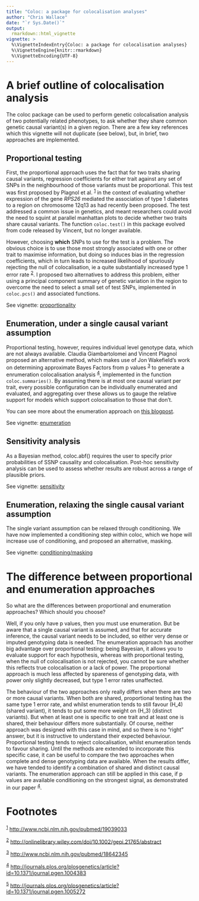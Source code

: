 ```yaml
---
title: "Coloc: a package for colocalisation analyses"
author: "Chris Wallace"
date: "`r Sys.Date()`"
output:
  rmarkdown::html_vignette
vignette: >
  %\VignetteIndexEntry{Coloc: a package for colocalisation analyses}
  %\VignetteEngine{knitr::rmarkdown}
  %\VignetteEncoding{UTF-8}
---
```

<a id="org63a948f"></a>

# A brief outline of colocalisation analysis

The coloc package can be used to perform genetic colocalisation
analysis of two potentially related phenotypes, to ask whether they
share common genetic causal variant(s) in a given region.  There are a
few key references which this vignette will not duplicate (see below),
but, in brief, two approaches are implemented.

## Proportional testing

First, the proportional approach uses the fact that for two traits
sharing causal variants, regression coefficients for either trait
against any set of SNPs in the neighbourhood of those variants must be
proportional.  This test was first proposed by Plagnol et al. <sup><a id="fnr.1" class="footref" href="#fn.1">1</a></sup>
in the context of evaluating whether expression of the gene *RPS26*
mediated the association of type 1 diabetes to a region on chromosome
12q13 as had recently been proposed.  The test addressed a common
issue in genetics, and meant researchers could avoid the need to
squint at parallel manhattan plots to decide whether two traits share
causal variants.  The function `coloc.test()` in this package evolved
from code released by Vincent, but no longer available.

However, choosing **which** SNPs to use for the test is a problem.
The obvious choice is to use those most strongly associated with one
or other trait to maximise information, but doing so induces bias in
the regression coefficients, which in turn leads to increased
likelihood of spuriously rejecting the null of colocalisation, ie
a quite substantially increased type 1 error rate <sup><a id="fnr.2" class="footref" href="#fn.2">2</a></sup>.  I proposed
two alternatives to address this problem, either using a principal
component summary of genetic variation in the region to overcome the
need to select a small set of test SNPs, implemented in `coloc.pcs()`
and associated functions. <!-- A method which uses the ideas of Bayesian model -->
<!-- averaging to average p values over SNP selections, generating -->
<!-- posterior predictive p values, implemented in `coloc.bma()`, has been removed because it depends on a package that produces errors on CRAN. -->

See vignette: [proportionality](a02_proportionality.html)

## Enumeration, under a single causal variant assumption

Proportional testing, however, requires individual level genotype
data, which are not always available.  Claudia Giambartolomei and
Vincent Plagnol proposed an alternative method, which makes use of Jon
Wakefield's work on determining approximate Bayes Factors from p
values <sup><a id="fnr.3" class="footref" href="#fn.3">3</a></sup> to
generate a enrumeration colocalisation analysis <sup><a id="fnr.4"
class="footref" href="#fn.4">4</a></sup>, implemented in the function
`coloc.summaries()`.  By assuming there is at most one causal variant
per trait, every possible configuration can be individually enumerated
and evaluated, and aggregating over these allows us to gauge the
relative support for models which support colocalisation to those that
don't.


You can see more about the enumeration approach on
[this blogpost](http://haldanessieve.org/2013/05/21/our-paper-bayesian-test-for-co-localisation-between-pairs-of-genetic-association-studies-using-summary-statistics/).

See vignette: [enumeration](a03_enumeration.html)

## Sensitivity analysis

As a Bayesian method, coloc.abf() requires the user to specify prior probabilities of SSNP causality and colocalisation.  Post-hoc sensitivity analysis can be used to assess whether results are robust across a range of plausible priors.

See vignette: [sensitivity](a04_sensitivity.html)

## Enumeration, relaxing the single causal variant assumption

The single variant assumption can be relaxed through conditioning.  We
have now implemented a conditioning step within coloc, which we hope
will increase use of conditioning, and proposed an alternative,
masking.

See vignette: [conditioning/masking](a05_conditioning.html)

# The difference between proportional and enumeration approaches

So what are the differences between proportional and enumeration approaches?
Which should you choose?

Well, if you only have p values, then you must use enumeration.  But be aware
that a single causal variant is assumed, and that for accurate
inference, the causal variant needs to be included, so either very
dense or imputed genotyping data is needed.  The enumeration approach has
another big advantage over proportional testing: being Bayesian, it
allows you to evaluate support for each hypothesis, whereas with
proportional testing, when the null of colocalisation is not rejected,
you cannot be sure whether this reflects true colocalisation or a lack
of power.  The proportional approach is much less affected by
spareness of genotyping data, with power only slightly decreased, but
type 1 error rates unaffected.

The behaviour of the two approaches only really differs when there are
two or more causal variants.  When both are shared, proportional
testing has the same type 1 error rate, and whilst enumeration tends to still
favour \(H_4\) (shared variant), it tends to put some more weight on
\(H_3\) (distinct variants).  But when at least one is specific to one
trait and at least one is shared, their behaviour differs more
substantially.  Of course, neither approach was designed with this
case in mind, and so there is no "right" answer, but it is instructive
to understand their expected behaviour.  Proportional testing tends to
reject colocalisation, whilst enumeration tends to favour sharing.  Until the
methods are extended to incorporate this specific case, it can be
useful to compare the two approaches when complete and dense
genotyping data are available.  When the results differ, we have
tended to identify a combination of shared and distinct causal
variants.  The enumeration approach can still be applied in this case, if p
values are available conditioning on the strongest signal, as
demonstrated in our paper <sup><a id="fnr.4.100" class="footref" href="#fn.4">4</a></sup>.

# Footnotes

<sup><a id="fn.1" href="#fnr.1">1</a></sup> <http://www.ncbi.nlm.nih.gov/pubmed/19039033>

<sup><a id="fn.2" href="#fnr.2">2</a></sup> <http://onlinelibrary.wiley.com/doi/10.1002/gepi.21765/abstract>

<sup><a id="fn.3" href="#fnr.3">3</a></sup> <http://www.ncbi.nlm.nih.gov/pubmed/18642345>

<sup><a id="fn.4" href="#fnr.4">4</a></sup> <http://journals.plos.org/plosgenetics/article?id=10.1371/journal.pgen.1004383>

<sup><a id="fn.5" href="#fnr.5">5</a></sup> <http://journals.plos.org/plosgenetics/article?id=10.1371/journal.pgen.1005272>
